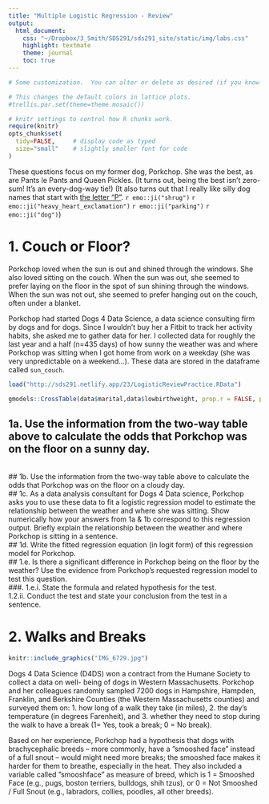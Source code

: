 ```yaml
---
title: "Multiple Logistic Regression - Review"
output:
  html_document:
    css: "~/Dropbox/3_Smith/SDS291/sds291_site/static/img/labs.css"
    highlight: textmate
    theme: journal
    toc: true
---
```


```r
# Some customization.  You can alter or delete as desired (if you know what you are doing).

# This changes the default colors in lattice plots.
#trellis.par.set(theme=theme.mosaic())  

# knitr settings to control how R chunks work.
require(knitr)
opts_chunk$set(
  tidy=FALSE,     # display code as typed
  size="small"    # slightly smaller font for code
)
```


These questions focus on my former dog, Porkchop. She was the best, as are Pants le Pants and Queen Pickles. (It turns out, being the best isn't zero-sum! It's an every-dog-way tie!) (It also turns out that I really like silly dog names that start with [the letter "P"](https://www.youtube.com/watch?v=LqSyHtEExBc). `r emo::ji("shrug")` `r emo::ji("heavy_heart_exclamation")` `r emo::ji("parking")` `r emo::ji("dog")`)


# 1. Couch or Floor?

Porkchop loved when the sun is out and shined through the windows. She also loved sitting on the couch. When the sun was out, she seemed to prefer laying on the floor in the spot of sun shining through the windows. When the sun was not out, she seemed to prefer hanging out on the couch, often under a blanket.

Porkchop had started Dogs 4 Data Science, a data science consulting firm by dogs and for dogs. Since I wouldn’t buy her a Fitbit to track her activity habits, she asked me to gather data for her. I collected data for roughly the last year and a half (n=435 days) of how sunny the weather was and where Porkchop was sitting when I got home from work on a weekday (she was very unpredictable on a weekend...).  These data are stored in the dataframe called `sun_couch`.

```r
load("http://sds291.netlify.app/23/LogisticReviewPractice.RData")
```


```r
gmodels::CrossTable(data$marital,data$lowbirthweight, prop.r = FALSE, prop.c=FALSE,prop.t = FALSE, prop.chisq = FALSE)
```

## 1a. Use the information from the two-way table above to calculate the odds that Porkchop was on the floor on a sunny day.
<br>
## 1b. Use the information from the two-way table above to calculate the odds that Porkchop was on the floor on a cloudy day.
<br>
## 1c. As a data analysis consultant for Dogs 4 Data science, Porkchop asks you to use these data to fit a logistic regression model to estimate the relationship between the weather and where she was sitting. Show numerically how your answers from 1a & 1b correspond to this regression output. Briefly explain the relationship between the weather and where Porkchop is sitting in a sentence.
<br>
## 1d. Write the fitted regression equation (in logit form) of this regression model for Porkchop.
<br>
## 1.e. Is there a significant difference in Porkchop being on the floor by the weather? Use the evidence from Porkchop’s requested regression model to test this question.
<br>
###. 1.e.i. State the formula and related hypothesis for the test.
<br> 1.2.ii. Conduct the test and state your conclusion from the test in a sentence.

# 2. Walks and Breaks

```r
knitr::include_graphics("IMG_6729.jpg")
```


Dogs 4 Data Science (D4DS) won a contract from the Humane Society to collect a data on well- being of dogs in Western Massachusetts. Porkchop and her colleagues randomly sampled 7200 dogs in Hampshire, Hampden, Franklin, and Berkshire Counties (the Western Massachusetts counties) and surveyed them on: 1. how long of a walk they take (in miles), 2. the day’s temperature (in degrees Farenheit), and 3. whether they need to stop during the walk to have a break (1= Yes, took a break; 0 = No break).

Based on her experience, Porkchop had a hypothesis that dogs with brachycephalic breeds – more commonly, have a ”smooshed face” instead of a full snout – would might need more breaks; the smooshed face makes it harder for them to breathe, especially in the heat. They also included a variable called ”smooshface” as measure of breed, which is 1 = Smooshed Face (e.g., pugs, boston terriers, bulldogs, shih tzus), or 0 = Not Smooshed / Full Snout (e.g., labradors, collies, poodles, all other breeds).

